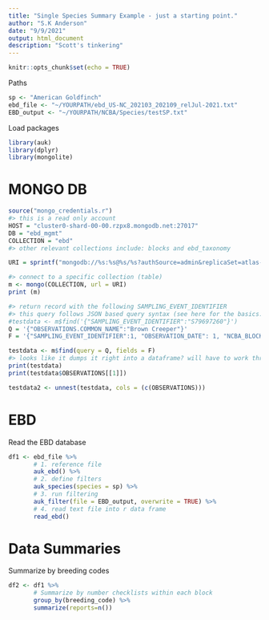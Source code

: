 ```yaml
---
title: "Single Species Summary Example - just a starting point."
author: "S.K Anderson"
date: "9/9/2021"
output: html_document
description: "Scott's tinkering"
---
```


```r
knitr::opts_chunk$set(echo = TRUE)
```

Paths
```r
sp <- "American Goldfinch"
ebd_file <- "~/YOURPATH/ebd_US-NC_202103_202109_relJul-2021.txt"
EBD_output <- "~/YOURPATH/NCBA/Species/testSP.txt"
```

Load packages
```r
library(auk)
library(dplyr)
library(mongolite)
```

# MONGO DB
```r
source("mongo_credentials.r")
#> this is a read only account
HOST = "cluster0-shard-00-00.rzpx8.mongodb.net:27017"
DB = "ebd_mgmt"
COLLECTION = "ebd"
#> other relevant collections include: blocks and ebd_taxonomy

URI = sprintf("mongodb://%s:%s@%s/%s?authSource=admin&replicaSet=atlas-3olgg1-shard-0&readPreference=primary&ssl=true",MUSER(), MPASS(), HOST, DB)

#> connect to a specific collection (table)
m <- mongo(COLLECTION, url = URI)
print (m)

#> return record with the following SAMPLING_EVENT_IDENTIFIER
#> this query follows JSON based query syntax (see here for the basics: https://jeroen.github.io/mongolite/query-data.html#query-syntax)
#testdata <- m$find('{"SAMPLING_EVENT_IDENTIFIER":"S79697260"}')
Q = '{"OBSERVATIONS.COMMON_NAME":"Brown Creeper"}'
F = '{"SAMPLING_EVENT_IDENTIFIER":1, "OBSERVATION_DATE": 1, "NCBA_BLOCK":1, "DURATION_MINUTES": 1, "PROJECT_CODE":1, "LATITUDE":1, "LONGITUDE":1, "OBSERVATIONS.&":1}'

testdata <- m$find(query = Q, fields = F)
#> looks like it dumps it right into a dataframe? will have to work through how to get observations (sub-documents)
print(testdata)
print(testdata$OBSERVATIONS[[1]])
```

```r
testdata2 <- unnest(testdata, cols = (c(OBSERVATIONS)))
```


# EBD
Read the EBD database
```r
df1 <- ebd_file %>%
       # 1. reference file
       auk_ebd() %>%
       # 2. define filters
       auk_species(species = sp) %>%
       # 3. run filtering
       auk_filter(file = EBD_output, overwrite = TRUE) %>%
       # 4. read text file into r data frame
       read_ebd()
```

# Data Summaries
Summarize by breeding codes
```r
df2 <- df1 %>%
       # Summarize by number checklists within each block
       group_by(breeding_code) %>%
       summarize(reports=n())
```

